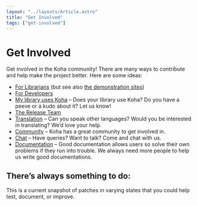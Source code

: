 ```yaml
---
layout: "../layouts/Article.astro"
title: "Get Involved"
tags: ["get-involved"]
---
```


# Get Involved

Get involved in the Koha community! There are many ways to contribute and help make the project better. Here are some ideas:

- [For Librarians](http://koha-community.org/get-involved/for-librarians/) (but see also [the demonstration sites](http://koha-community.org/demo/))
- [For Developers](http://koha-community.org/for-developers/)
- [My library uses Koha](http://koha-community.org/get-involved/for-library-users/) – Does your library use Koha? Do you have a peeve or a kudo about it? Let us know!
- [The Release Team](http://wiki.koha-community.org/wiki/Release_Teams)
- [Translation](http://translate.koha-community.org/) – Can you speak other languages? Would you be interested in translating? We’d love your help.
- [Community](http://koha-community.org/support/community-support/) – Koha has a great community to get involved in.
- [Chat](http://koha-community.org/get-involved/irc) – Have queries? Want to talk? Come and chat with us.
- [Documentation](http://koha-community.org/documentation) – Good documentation allows users so solve their own problems if they run into trouble. We always need more people to help us write good documentations.

## There’s always something to do:

This is a current snapshot of patches in varying states that you could help test, document, or improve.
